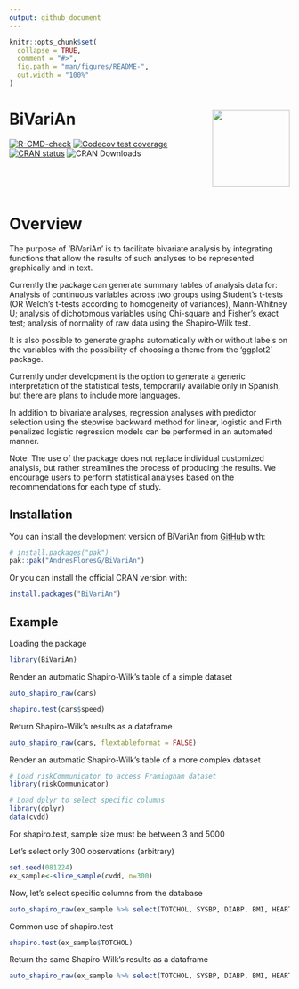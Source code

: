 ```yaml
---
output: github_document
---
```


<!-- README.md is generated from README.Rmd. Please edit that file -->

```r
knitr::opts_chunk$set(
  collapse = TRUE,
  comment = "#>",
  fig.path = "man/figures/README-",
  out.width = "100%"
)
```

# BiVariAn <img src="man/figures/logo.png" align="right" height="139"/>

<!-- badges: start -->

[![R-CMD-check](https://github.com/AndresFloresG/BiVariAn/actions/workflows/R-CMD-check.yaml/badge.svg)](https://github.com/AndresFloresG/BiVariAn/actions/workflows/R-CMD-check.yaml)
[![Codecov test coverage](https://codecov.io/gh/AndresFloresG/BiVariAn/graph/badge.svg)](https://app.codecov.io/gh/AndresFloresG/BiVariAn)
[![CRAN status](https://www.r-pkg.org/badges/version/BiVariAn)](https://CRAN.R-project.org/package=BiVariAn)
![CRAN Downloads](https://cranlogs.r-pkg.org/badges/grand-total/BiVariAn)
<!-- badges: end -->


<br/>

<br/>

# Overview

The purpose of 'BiVariAn' is to facilitate bivariate analysis by integrating functions that allow the results of such analyses to be represented graphically and in text.

Currently the package can generate summary tables of analysis data for: Analysis of continuous variables across two groups using Student's t-tests (OR Welch's t-tests according to homogeneity of variances), Mann-Whitney U; analysis of dichotomous variables using Chi-square and Fisher's exact test; analysis of normality of raw data using the Shapiro-Wilk test.

It is also possible to generate graphs automatically with or without labels on the variables with the possibility of choosing a theme from the 'ggplot2' package.

Currently under development is the option to generate a generic interpretation of the statistical tests, temporarily available only in Spanish, but there are plans to include more languages.

In addition to bivariate analyses, regression analyses with predictor selection using the stepwise backward method for linear, logistic and Firth penalized logistic regression models can be performed in an automated manner.

Note: The use of the package does not replace individual customized analysis, but rather streamlines the process of producing the results. We encourage users to perform statistical analyses based on the recommendations for each type of study.

## Installation

You can install the development version of BiVariAn from [GitHub](https://github.com/) with:

``` r
# install.packages("pak")
pak::pak("AndresFloresG/BiVariAn")
```

Or you can install the official CRAN version with:

``` r
install.packages("BiVariAn")
```


## Example

Loading the package

```r
library(BiVariAn)
```


Render an automatic Shapiro-Wilk's table of a simple dataset

```r
auto_shapiro_raw(cars)

shapiro.test(cars$speed)
```

Return Shapiro-Wilk's results as a dataframe

```r
auto_shapiro_raw(cars, flextableformat = FALSE)
```

Render an automatic Shapiro-Wilk's table of a more complex dataset

```r
# Load riskCommunicator to access Framingham dataset
library(riskCommunicator)
```

```r
# Load dplyr to select specific columns
library(dplyr)
data(cvdd)
```

For shapiro.test, sample size must be between 3 and 5000

Let's select only 300 observations (arbitrary)

```r
set.seed(081224)
ex_sample<-slice_sample(cvdd, n=300)
```

Now, let's select specific columns from the database

```r

auto_shapiro_raw(ex_sample %>% select(TOTCHOL, SYSBP, DIABP, BMI, HEARTRTE))
```

Common use of shapiro.test

```r
shapiro.test(ex_sample$TOTCHOL)
```

Return the same Shapiro-Wilk's results as a dataframe

```r
auto_shapiro_raw(ex_sample %>% select(TOTCHOL, SYSBP, DIABP, BMI, HEARTRTE), flextableformat = FALSE)
```
